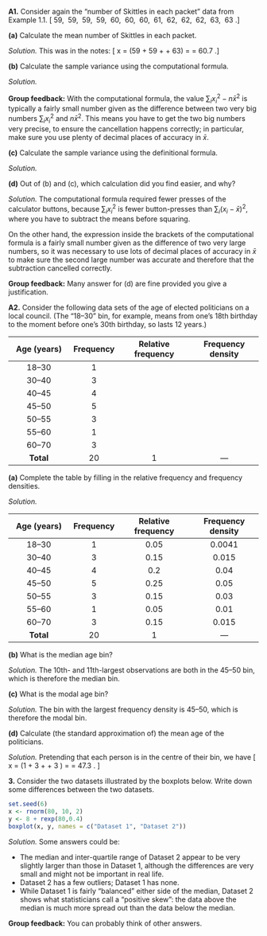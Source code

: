 ::::: {.myq}
**A1.** Consider again the "number of Skittles in each packet" data from Example 1.1.
\[ 59, \ 59, \ 59, \ 59, \ 60, \ 60, \ 60, \ 61, \ 62, \ 62, \ 62, \ 63, \ 63 .\]

:::: {.subq}
**(a)** Calculate the mean number of Skittles in each packet.

::: {.myanswers data-latex=""}
*Solution.* This was in the notes:
\[ \bar x = \frac{1}{13} (59 + 59 + \cdots + 63) =  \frac{789}{13} = 60.7 .\]
:::
::::

:::: {.subq}
**(b)** Calculate the sample variance using the computational formula.

::: {.myanswers data-latex=""}
*Solution.*
\begin{align*}
s_x^2 &= \frac{1}{13 - 1} \left( (59^2 + 59^2 + \cdots + 63^2) - 13 \times 60.6923^2)\right) \\
      &= \frac{1}{12} (47915 - 47886.2) \\
      &= 2.40
\end{align*}

**Group feedback:** With the computational formula, the value $\sum_i x_i^2 - n \bar{x}^2$ is typically a fairly small number given as the difference between two very big numbers $\sum_i x_i^2$ and $n \bar x^2$. This means you have to get the two big numbers very precise, to ensure the cancellation happens correctly; in particular, make sure you use plenty of decimal places of accuracy in $\bar x$.
:::
::::

:::: {.subq}
**(c)** Calculate the sample variance using the definitional
formula.

::: {.myanswers data-latex=""}
*Solution.*
\begin{align*}
s_x^2 &= \frac{1}{13 - 1} \left( (59 - 60.7)^2 + (59 - 60.7)^2 + \cdots + (63 - 60.7)^2 \right) \\
      &= \frac{1}{12} (2.86 + 2.86 + \cdots + 5.33) \\
      &= \frac{1}{12} \times 28.77 \\
      &= 2.40
\end{align*}
:::
::::

:::: {.subq}
**(d)** Out of (b) and (c), which calculation did you find easier, and why?

::: {.myanswers data-latex=""}
*Solution.* The computational formula required fewer presses of the calculator buttons, because $\sum_i x_i^2$ is fewer button-presses than $\sum_i (x_i - \bar x)^2$, where you have to subtract the means before squaring.

On the other hand, the expression inside the brackets of the computational formula is a fairly small number given as the difference of two very large numbers, so it was necessary to use lots of decimal places of accuracy in $\bar x$ to make sure the second large number was accurate and therefore that the subtraction cancelled correctly.

**Group feedback:** Many answer for (d) are fine provided you give a justification.
:::
::::
:::::

::::: {.myq}
**A2.** Consider the following data sets of the age of elected politicians on a local council. (The "18--30" bin, for example, means from one's
18th birthday to the moment before one's 30th birthday, so lasts 12 years.)

|   Age (years)    | Frequency | Relative frequency | Frequency density |
|:---------------:|:---------:|:------------------:|:-----------------:|
|   18--30   |     1     |            |              |
|   30--40   |     3     |            |              |
|   40--45   |     4     |            |              |
|   45--50   |     5     |            |              |
|   50--55   |     3     |            |              |
|   55--60   |     1     |            |              |
|   60--70   |     3     |            |              |
|    **Total**    |    20    |          1         |      ---             |

:::: {.subq}
**(a)** Complete the table by filling in the relative frequency and
frequency densities.

::: {.myanswers data-latex=""}
*Solution.*

|   Age (years)    | Frequency | Relative frequency | Frequency density |
|:---------------:|:---------:|:------------------:|:-----------------:|
| 18--30   |     1     |    0.05    |     0.0041        |
|   30--40   |     3  |  0.15     |       0.015      |
|   40--45   |     4    |   0.2     |  0.04     |
|   45--50   |     5    |   0.25      |    0.05      |
|   50--55   |  3    |   0.15     |        0.03      |
|   55--60   |     1     |    0.05    |  0.01        |
|   60--70   |     3     |    0.15    |       0.015       |
|  **Total**    |    20    |          1         |      ---             |

:::
::::

:::: {.subq}
**(b)** What is the median age bin?

::: {.myanswers data-latex=""}
*Solution.* The 10th- and 11th-largest observations are both in the 45--50 bin, which is therefore the median bin.
:::
::::

:::: {.subq}
**(c)** What is the modal age bin?

::: {.myanswers data-latex=""}
*Solution.* The bin with the largest frequency density is 45--50, which is therefore the modal bin.
:::
::::

:::: {.subq}
**(d)** Calculate (the standard approximation of) the mean age of the politicians.

::: {.myanswers data-latex=""}
*Solution.* Pretending that each person is in the centre of their bin, we have
\[ \bar x = \frac{1}{20} (1\times24 + 3\times 35 + \cdots + 3 \times 65) = \frac{946.5}{20} = 47.3 . \]
:::
::::
:::::

:::: {.myq}
**3.** Consider the two datasets illustrated by the boxplots below. Write down some differences between the two datasets.

```r
set.seed(6)
x <- rnorm(80, 10, 2)
y <- 8 + rexp(80,0.4)
boxplot(x, y, names = c("Dataset 1", "Dataset 2"))
```

::: {.myanswers data-latex=""}
*Solution.* Some answers could be:

* The median and inter-quartile range of Dataset 2 appear to be very slightly larger than those in Dataset 1, although the differences are very small and might not be important in real life.
* Dataset 2 has a few outliers; Dataset 1 has none.
* While Dataset 1 is fairly "balanced" either side of the median, Dataset 2 shows what statisticians call a "positive skew": the data above the median is much more spread out than the data below the median.

**Group feedback:**
You can probably think of other answers.
:::
::::